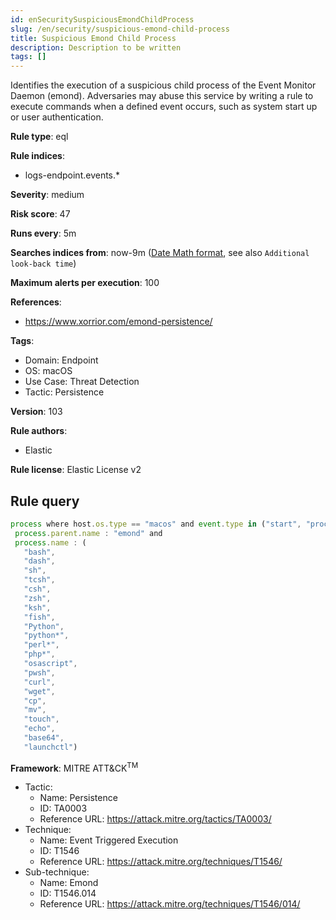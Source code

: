 ```yaml
---
id: enSecuritySuspiciousEmondChildProcess
slug: /en/security/suspicious-emond-child-process
title: Suspicious Emond Child Process
description: Description to be written
tags: []
---
```


<div id="suspicious-emond-child-process"></div>

Identifies the execution of a suspicious child process of the Event Monitor Daemon (emond). Adversaries may abuse this service by writing a rule to execute commands when a defined event occurs, such as system start up or user authentication.

**Rule type**: eql

**Rule indices**: 

* logs-endpoint.events.*

**Severity**: medium

**Risk score**: 47

**Runs every**: 5m

**Searches indices from**: now-9m ([Date Math format](((ref))/common-options.html#date-math), see also <DocLink id="enSecurityRulesUiCreate" section="set-the-rules-schedule">`Additional look-back time`</DocLink>)

**Maximum alerts per execution**: 100

**References**: 

* https://www.xorrior.com/emond-persistence/

**Tags**: 

* Domain: Endpoint
* OS: macOS
* Use Case: Threat Detection
* Tactic: Persistence

**Version**: 103

**Rule authors**: 

* Elastic

**Rule license**: Elastic License v2

## Rule query

```js
process where host.os.type == "macos" and event.type in ("start", "process_started") and
 process.parent.name : "emond" and
 process.name : (
   "bash",
   "dash",
   "sh",
   "tcsh",
   "csh",
   "zsh",
   "ksh",
   "fish",
   "Python",
   "python*",
   "perl*",
   "php*",
   "osascript",
   "pwsh",
   "curl",
   "wget",
   "cp",
   "mv",
   "touch",
   "echo",
   "base64",
   "launchctl")

```

**Framework**: MITRE ATT&CK<sup>TM</sup>

* Tactic:
    * Name: Persistence
    * ID: TA0003
    * Reference URL: https://attack.mitre.org/tactics/TA0003/
* Technique:
    * Name: Event Triggered Execution
    * ID: T1546
    * Reference URL: https://attack.mitre.org/techniques/T1546/
* Sub-technique:
    * Name: Emond
    * ID: T1546.014
    * Reference URL: https://attack.mitre.org/techniques/T1546/014/

